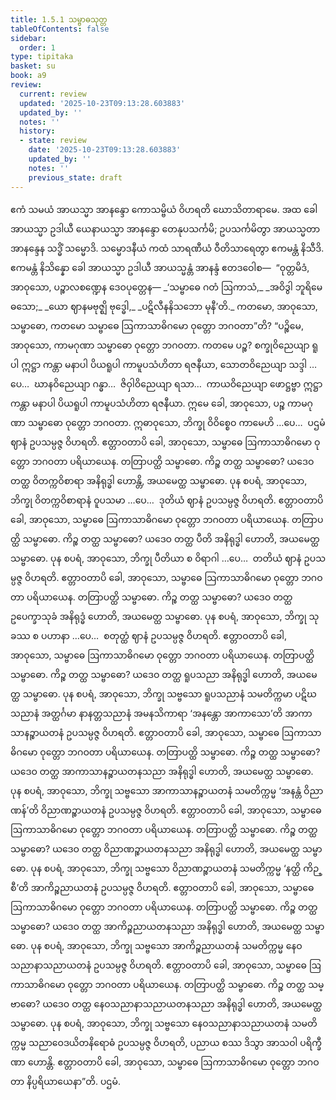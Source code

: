 ```yaml
---
title: 1.5.1 သမ္ဗာဓသုတ္တ
tableOfContents: false
sidebar:
  order: 1
type: tipitaka
basket: su
book: a9
review:
  current: review
  updated: '2025-10-23T09:13:28.603883'
  updated_by: ''
  notes: ''
  history:
  - state: review
    date: '2025-10-23T09:13:28.603883'
    updated_by: ''
    notes: ''
    previous_state: draft
---
```



<ReviewStatus review={frontmatter.review} showDetails={true} />

<HypothesisAnnotation frontmatter={frontmatter} />

<DynamicBreadcrumb />

<Division number="42" book="a9" e="ch" v="17" p="242">

<Paragraph number="357" book="a9">
ဧကံ သမယံ အာယသ္မာ အာနန္ဒော ကောသမ္ဗိယံ ဝိဟရတိ ဃောသိတာရာမေ. အထ ခေါ အာယသ္မာ ဥဒါယီ ယေနာယသ္မာ အာနန္ဒော တေနုပသင်္ကမိ; ဥပသင်္ကမိတွာ အာယသ္မတာ အာနန္ဒေန သဒ္ဓိံ သမ္မောဒိ. သမ္မောဒနီယံ ကထံ သာရဏီယံ ဝီတိသာရေတွာ ဧကမန္တံ နိသီဒိ. ဧကမန္တံ နိသိန္နော ခေါ အာယသ္မာ ဥဒါယီ အာယသ္မန္တံ အာနန္ဒံ ဧတဒဝေါစ—  “ဝုတ္တမိဒံ, အာဝုသော, ပဉ္စာလစဏ္ဍေန ဒေဝပုတ္တေန—
</Paragraph>

<Paragraph number="358" type="verses" book="a9">
_‘သမ္ဗာဓေ ဂတံ ဩကာသံ,_  
_အဝိဒွါ ဘူရိမေဓသော;_  
_ယော ဈာနမဗုဇ္ဈိ ဗုဒ္ဓေါ,_  
_ပဋိလီနနိသဘော မုနီ’တိ._  

</Paragraph>

<Paragraph number="359" book="a9">
ကတမော, အာဝုသော, သမ္ဗာဓော, ကတမော သမ္ဗာဓေ ဩကာသာဓိဂမော ဝုတ္တော ဘဂဝတာ”တိ? “ပဉ္စိမေ, အာဝုသော, ကာမဂုဏာ သမ္ဗာဓော ဝုတ္တော ဘဂဝတာ. ကတမေ ပဉ္စ? စက္ခုဝိညေယျာ ရူပါ ဣဋ္ဌာ ကန္တာ မနာပါ ပိယရူပါ ကာမူပသံဟိတာ ရဇနီယာ, သောတဝိညေယျာ သဒ္ဒါ …ပေ…  ဃာနဝိညေယျာ ဂန္ဓာ…  ဇိဝှါဝိညေယျာ ရသာ…  ကာယဝိညေယျာ ဖောဋ္ဌဗ္ဗာ ဣဋ္ဌာ ကန္တာ မနာပါ ပိယရူပါ ကာမူပသံဟိတာ ရဇနီယာ. ဣမေ ခေါ, အာဝုသော, ပဉ္စ ကာမဂုဏာ သမ္ဗာဓော ဝုတ္တော ဘဂဝတာ.
</Paragraph>

<Paragraph number="360" book="a9">
ဣဓာဝုသော, ဘိက္ခု ဝိဝိစ္စေဝ ကာမေဟိ …ပေ…  ပဌမံ ဈာနံ ဥပသမ္ပဇ္ဇ ဝိဟရတိ. ဧတ္တာဝတာပိ ခေါ, အာဝုသော, သမ္ဗာဓေ ဩကာသာဓိဂမော ဝုတ္တော ဘဂဝတာ ပရိယာယေန. တတြာပတ္ထိ သမ္ဗာဓော. ကိဉ္စ တတ္ထ သမ္ဗာဓော? ယဒေဝ တတ္ထ ဝိတက္ကဝိစာရာ အနိရုဒ္ဓါ ဟောန္တိ, အယမေတ္ထ သမ္ဗာဓော.
</Paragraph>

<Paragraph number="361" book="a9">
ပုန စပရံ, အာဝုသော, ဘိက္ခု ဝိတက္ကဝိစာရာနံ ဝူပသမာ …ပေ…  ဒုတိယံ ဈာနံ ဥပသမ္ပဇ္ဇ ဝိဟရတိ. ဧတ္တာဝတာပိ ခေါ, အာဝုသော, သမ္ဗာဓေ ဩကာသာဓိဂမော ဝုတ္တော ဘဂဝတာ ပရိယာယေန. တတြာပတ္ထိ သမ္ဗာဓော. ကိဉ္စ တတ္ထ သမ္ဗာဓော? ယဒေဝ တတ္ထ ပီတိ အနိရုဒ္ဓါ ဟောတိ, အယမေတ္ထ သမ္ဗာဓော.
</Paragraph>

<Paragraph number="362" book="a9">
ပုန စပရံ, အာဝုသော, ဘိက္ခု ပီတိယာ စ ဝိရာဂါ …ပေ…  တတိယံ ဈာနံ ဥပသမ္ပဇ္ဇ ဝိဟရတိ. ဧတ္တာဝတာပိ ခေါ, အာဝုသော, သမ္ဗာဓေ ဩကာသာဓိဂမော ဝုတ္တော ဘဂဝတာ ပရိယာယေန. တတြာပတ္ထိ သမ္ဗာဓော. ကိဉ္စ တတ္ထ သမ္ဗာဓော? ယဒေဝ တတ္ထ ဥပေက္ခာသုခံ အနိရုဒ္ဓံ ဟောတိ, အယမေတ္ထ သမ္ဗာဓော.
</Paragraph>

<Paragraph number="363" book="a9">
ပုန စပရံ, အာဝုသော, ဘိက္ခု သုခဿ စ ပဟာနာ …ပေ…  စတုတ္ထံ ဈာနံ ဥပသမ္ပဇ္ဇ ဝိဟရတိ. ဧတ္တာဝတာပိ ခေါ, အာဝုသော, သမ္ဗာဓေ ဩကာသာဓိဂမော ဝုတ္တော ဘဂဝတာ ပရိယာယေန. တတြာပတ္ထိ သမ္ဗာဓော. ကိဉ္စ တတ္ထ သမ္ဗာဓော? ယဒေဝ တတ္ထ ရူပသညာ အနိရုဒ္ဓါ ဟောတိ, အယမေတ္ထ သမ္ဗာဓော.
</Paragraph>

<Paragraph number="364" book="a9">
ပုန စပရံ, အာဝုသော, ဘိက္ခု သဗ္ဗသော ရူပသညာနံ သမတိက္ကမာ ပဋိဃသညာနံ အတ္ထင်္ဂမာ နာနတ္တသညာနံ အမနသိကာရာ ‘အနန္တော အာကာသော’တိ အာကာသာနဉ္စာယတနံ ဥပသမ္ပဇ္ဇ ဝိဟရတိ. ဧတ္တာဝတာပိ ခေါ, အာဝုသော, သမ္ဗာဓေ ဩကာသာဓိဂမော ဝုတ္တော ဘဂဝတာ ပရိယာယေန. တတြာပတ္ထိ သမ္ဗာဓော. ကိဉ္စ တတ္ထ သမ္ဗာဓော? ယဒေဝ တတ္ထ အာကာသာနဉ္စာယတနသညာ အနိရုဒ္ဓါ ဟောတိ, အယမေတ္ထ သမ္ဗာဓော.
</Paragraph>

<Paragraph number="365" book="a9">
ပုန စပရံ, အာဝုသော, ဘိက္ခု သဗ္ဗသော အာကာသာနဉ္စာယတနံ သမတိက္ကမ္မ ‘အနန္တံ ဝိညာဏန်’တိ ဝိညာဏဉ္စာယတနံ ဥပသမ္ပဇ္ဇ ဝိဟရတိ. ဧတ္တာဝတာပိ ခေါ, အာဝုသော, သမ္ဗာဓေ ဩကာသာဓိဂမော ဝုတ္တော ဘဂဝတာ ပရိယာယေန. တတြာပတ္ထိ သမ္ဗာဓော. ကိဉ္စ တတ္ထ သမ္ဗာဓော? ယဒေဝ တတ္ထ ဝိညာဏဉ္စာယတနသညာ အနိရုဒ္ဓါ ဟောတိ, အယမေတ္ထ သမ္ဗာဓော.
</Paragraph>

<Paragraph number="366" book="a9">
ပုန စပရံ, အာဝုသော, ဘိက္ခု သဗ္ဗသော ဝိညာဏဉ္စာယတနံ သမတိက္ကမ္မ ‘နတ္ထိ ကိဉ္စီ’တိ အာကိဉ္စညာယတနံ ဥပသမ္ပဇ္ဇ ဝိဟရတိ. ဧတ္တာဝတာပိ ခေါ, အာဝုသော, သမ္ဗာဓေ ဩကာသာဓိဂမော ဝုတ္တော ဘဂဝတာ ပရိယာယေန. တတြာပတ္ထိ သမ္ဗာဓော. ကိဉ္စ တတ္ထ သမ္ဗာဓော? ယဒေဝ တတ္ထ အာကိဉ္စညာယတနသညာ အနိရုဒ္ဓါ ဟောတိ, အယမေတ္ထ သမ္ဗာဓော.
</Paragraph>

<Paragraph number="367" book="a9">
ပုန စပရံ, အာဝုသော, ဘိက္ခု သဗ္ဗသော အာကိဉ္စညာယတနံ သမတိက္ကမ္မ နေဝသညာနာသညာယတနံ ဥပသမ္ပဇ္ဇ ဝိဟရတိ. ဧတ္တာဝတာပိ ခေါ, အာဝုသော, သမ္ဗာဓေ ဩကာသာဓိဂမော ဝုတ္တော ဘဂဝတာ ပရိယာယေန. တတြာပတ္ထိ သမ္ဗာဓော. ကိဉ္စ တတ္ထ သမ္ဗာဓော? ယဒေဝ တတ္ထ နေဝသညာနာသညာယတနသညာ အနိရုဒ္ဓါ ဟောတိ, အယမေတ္ထ သမ္ဗာဓော.
</Paragraph>

<Paragraph number="368" book="a9">
ပုန စပရံ, အာဝုသော, ဘိက္ခု သဗ္ဗသော နေဝသညာနာသညာယတနံ သမတိက္ကမ္မ သညာဝေဒယိတနိရောဓံ ဥပသမ္ပဇ္ဇ ဝိဟရတိ, ပညာယ စဿ ဒိသွာ အာသဝါ ပရိက္ခီဏာ ဟောန္တိ. ဧတ္တာဝတာပိ ခေါ, အာဝုသော, သမ္ဗာဓေ ဩကာသာဓိဂမော ဝုတ္တော ဘဂဝတာ နိပ္ပရိယာယေနာ”တိ.

</Paragraph>
</Division>

<Paragraph number="369" type="center" book="a9">
ပဌမံ.
</Paragraph>
